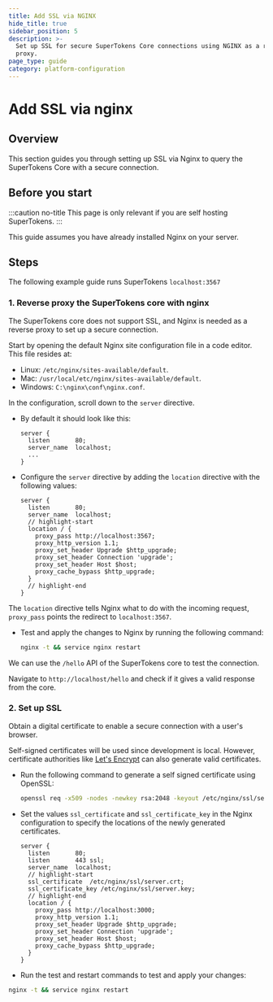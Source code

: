```yaml
---
title: Add SSL via NGINX
hide_title: true
sidebar_position: 5
description: >-
  Set up SSL for secure SuperTokens Core connections using NGINX as a reverse
  proxy.
page_type: guide
category: platform-configuration
---
```


# Add SSL via nginx

## Overview

This section guides you through setting up SSL via Nginx to query the SuperTokens Core with a secure connection.

## Before you start

:::caution no-title
This page is only relevant if you are self hosting SuperTokens. 
:::

This guide assumes you have already installed Nginx on your server.

## Steps

The following example guide runs SuperTokens `localhost:3567`

### 1. Reverse proxy the SuperTokens core with nginx

The SuperTokens core does not support SSL, and Nginx is needed as a reverse proxy to set up a secure connection.

Start by opening the default Nginx site configuration file in a code editor. This file resides at:
  - Linux: `/etc/nginx/sites-available/default`.
  - Mac: `/usr/local/etc/nginx/sites-available/default`.
  - Windows: `C:\nginx\conf\nginx.conf`. 

In the configuration, scroll down to the `server` directive.

- By default it should look like this:

  ```text title="/etc/nginx/sites-available/default"
  server {
    listen       80;
    server_name  localhost;
    ...
  }
  ```

- Configure the `server` directive by adding the `location` directive with the following values:

  ```text title="/etc/nginx/sites-available/default"
  server {
    listen       80;
    server_name  localhost;
    // highlight-start
    location / {
      proxy_pass http://localhost:3567;
      proxy_http_version 1.1;
      proxy_set_header Upgrade $http_upgrade;
      proxy_set_header Connection 'upgrade';
      proxy_set_header Host $host;
      proxy_cache_bypass $http_upgrade;
    }
    // highlight-end
  }
  ```

The `location` directive tells Nginx what to do with the incoming request, `proxy_pass` points the redirect to `localhost:3567`.

- Test and apply the changes to Nginx by running the following command:

  ```bash
  nginx -t && service nginx restart
  ```

We can use the `/hello` API of the SuperTokens core to test the connection.

Navigate to `http://localhost/hello` and check if it gives a valid response from the core.

### 2. Set up SSL

Obtain a digital certificate to enable a secure connection with a user's browser.

Self-signed certificates will be used since development is local. However, certificate authorities like [Let's Encrypt](https://letsencrypt.org/) can also generate valid certificates.

- Run the following command to generate a self signed certificate using OpenSSL:

  ```bash
  openssl req -x509 -nodes -newkey rsa:2048 -keyout /etc/nginx/ssl/server.key -out /etc/nginx/ssl/server.crt
  ```

- Set the values `ssl_certificate` and `ssl_certificate_key` in the Nginx configuration to specify the locations of the newly generated certificates.

  ```text title="/etc/nginx/sites-available/default"
  server {
    listen       80;
    listen       443 ssl;
    server_name  localhost;
    // highlight-start
    ssl_certificate  /etc/nginx/ssl/server.crt;
    ssl_certificate_key /etc/nginx/ssl/server.key;
    // highlight-end
    location / {
      proxy_pass http://localhost:3000;
      proxy_http_version 1.1;
      proxy_set_header Upgrade $http_upgrade;
      proxy_set_header Connection 'upgrade';
      proxy_set_header Host $host;
      proxy_cache_bypass $http_upgrade;
    }
  }
  ```

- Run the test and restart commands to test and apply your changes:

```bash
nginx -t && service nginx restart
```

